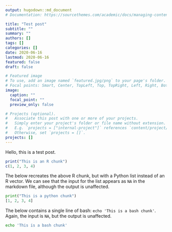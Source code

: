 ```yaml
---
output: hugodown::md_document
# Documentation: https://sourcethemes.com/academic/docs/managing-content/

title: "Test post"
subtitle: ""
summary: ""
authors: []
tags: []
categories: []
date: 2020-06-16
lastmod: 2020-06-16
featured: false
draft: false

# Featured image
# To use, add an image named `featured.jpg/png` to your page's folder.
# Focal points: Smart, Center, TopLeft, Top, TopRight, Left, Right, BottomLeft, Bottom, BottomRight.
image:
  caption: ""
  focal_point: ""
  preview_only: false

# Projects (optional).
#   Associate this post with one or more of your projects.
#   Simply enter your project's folder or file name without extension.
#   E.g. `projects = ["internal-project"]` references `content/project/deep-learning/index.md`.
#   Otherwise, set `projects = []`.
projects: []
---
```



Hello, this is a test post.

```r
print("This is an R chunk")
c(1, 2, 3, 4)
```

The below recreates the above R chunk, but with a Python list instead of an R vector. We can see that the input for the list appears as `NA` in the markdown file, although the output is unaffected.
```python
print("This is a python chunk")
[1, 2, 3, 4]
```

The below contains a single line of bash: `echo 'This is a bash chunk'`. Again, the input is `NA`, but the output is unaffected.
```bash
echo 'This is a bash chunk'
```
